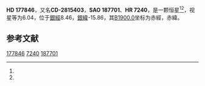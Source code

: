 {{Starbox begin
| name = HD 177846
}}
{{Starbox observe
| epoch = [[J2000.0|J2000.0]]
| constell = {{星座名待查}}<ref name=SIMBAD>{{cite web
 | url=http://simbad.u-strasbg.fr/simbad/sim-id?Ident=HR+7240
 | title=Pulsating variable Star
 | publisher=Centre de Données astronomiques de Strasbourg
 | work=SIMBAD
 | accessdate=2012-07-13
 | archive-date=2021-06-04
 | archive-url=https://web.archive.org/web/20210604125952/http://simbad.u-strasbg.fr/simbad/sim-id?Ident=HR+7240
 }}</ref><ref name=DATA>{{cite web
 | url=http://vizier.u-strasbg.fr/viz-bin/VizieR-5?-out.add=.&-source=5050&-corr=PK=HR&-out.max=9999&HR=7240
 | title=VizieR Detailed Page
 | accessdate=2012-07-13
 | archive-date=2019-02-16
 | archive-url=https://web.archive.org/web/20190216093036/http://vizier.u-strasbg.fr/viz-bin/VizieR-5?-out.add=.&-source=5050&-corr=PK=HR&-out.max=9999&HR=7240
 | dead-url=no
 }}</ref>
| 星官 = 
| ra = {{RA|19|7|30.9}}<ref name=SIMBAD /><ref name=DATA />
| dec = {{DEC|-28|38|13}}<ref name=SIMBAD /><ref name=DATA />
| appmag_v = 6.04<ref name=SIMBAD /><ref name=DATA />
}}
{{Starbox character
| class = K3III<ref name=SIMBAD /><ref name=DATA />
| b-v = 1.61<ref name=SIMBAD /><ref name=DATA />
| u-b = <ref name=SIMBAD /><ref name=DATA />
| r-i = <ref name=SIMBAD /><ref name=DATA />
| variable = 
}}
{{Starbox astrometry
| radial_v = 
| prop_mo_ra = 5
| parallax = 
| p_error = 
}}
{{Starbox catalog
| names =CD-2815403，[[SAO星表|SAO]] 187701，[[HD星表|HD]] 177846，[[HR星表|HR]] 7240}}
{{Starbox reference |Simbad=HR+7240}}
{{Starbox end}}

'''HD 177846'''，又名'''CD-2815403'''，'''SAO 187701'''、'''HR 7240'''，是一颗恒星<ref name=SIMBAD /><ref name=DATA />，视星等为6.04，位于[[銀道座標系|銀經]]8.46，[[銀道座標系|銀緯]]-15.86，其[[B1900.0|B1900.0]]坐标为赤經{{RA|19|1|13.1}}，赤緯{{DEC|-28|-15.86|27}}。

== 参考文献 ==
{{reflist}}

{{star-stub}}

[[Category:HD和HDE天體|177846]]
[[Category:HR天體|7240]]
[[Category:SAO天體|187701]]